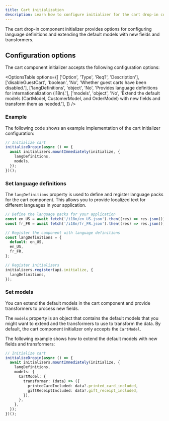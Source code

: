 ```yaml
---
title: Cart initialization
description: Learn how to configure initializer for the cart drop-in component.
---
```



The cart drop-in component initializer provides options for configuring language definitions and extending the default models with new fields and transformers.

## Configuration options

The cart component initializer accepts the following configuration options:

<OptionsTable
  options={[
    ['Option', 'Type', 'Req?', 'Description'],
    ['disableGuestCart', 'boolean', 'No', 'Whether guest carts have been disabled.'],
    ['langDefinitions', 'object', 'No', 'Provides language definitions for internationalization (i18n).'],
    ['models', 'object', 'No', 'Extend the default models (CartModel, CustomerModel, and OrderModel) with new fields and transform them as needed.'],
  ]}
/>

### Example

The following code shows an example implementation of the cart initializer configuration:

```ts
// Initialize cart 
initializeDropin(async () => {
  await initializers.mountImmediately(initialize, {
    langDefinitions,
    models,
  });
})();
```

### Set language definitions

The `langDefinitions` property is used to define and register language packs for the cart component. This allows you to provide localized text for different languages in your application.

```ts
// Define the language packs for your application
const en_US = await fetch('/i18n/en_US.json').then((res) => res.json());
const fr_FR = await fetch('/i18n/fr_FR.json').then((res) => res.json());

// Register the component with language definitions
const langDefinitions = {
  default: en_US,
  en_US,
  fr_FR,
};

// Register initializers
initializers.register(api.initialize, {
  langDefinitions,
});
```

### Set models

You can extend the default models in the cart component and provide transformers to process new fields.

The `models` property is an object that contains the default models that you might want to extend and the transformers to use to transform the data. By default, the cart component initializer only accepts the `CartModel`.

The following example shows how to extend the default models with new fields and transformers:

```ts
// Initialize cart
initializeDropin(async () => {
  await initializers.mountImmediately(initialize, {
    langDefinitions,
    models: {
      CartModel: {
        transformer: (data) => ({
          printedCardIncluded: data?.printed_card_included,
          giftReceiptIncluded: data?.gift_receipt_included,
        }),
      },
    },
  });
})();
```